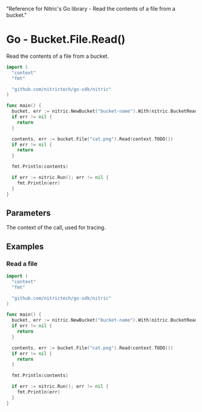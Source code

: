   "Reference for Nitric's Go library - Read the contents of a file from a bucket."

# Go - Bucket.File.Read()

Read the contents of a file from a bucket.

```go
import (
  "context"
  "fmt"

  "github.com/nitrictech/go-sdk/nitric"
)

func main() {
  bucket, err := nitric.NewBucket("bucket-name").With(nitric.BucketReading)
  if err != nil {
    return
  }

  contents, err := bucket.File("cat.png").Read(context.TODO())
  if err != nil {
    return
  }

  fmt.Println(contents)

  if err := nitric.Run(); err != nil {
    fmt.Println(err)
  }
}
```

## Parameters

<Properties>
  <Property name="ctx" required type="context">
    The context of the call, used for tracing.
  </Property>
</Properties>

## Examples

### Read a file

```go
import (
  "context"
  "fmt"

  "github.com/nitrictech/go-sdk/nitric"
)

func main() {
  bucket, err := nitric.NewBucket("bucket-name").With(nitric.BucketReading)
  if err != nil {
    return
  }

  contents, err := bucket.File("cat.png").Read(context.TODO())
  if err != nil {
    return
  }

  fmt.Println(contents)

  if err := nitric.Run(); err != nil {
    fmt.Println(err)
  }
}
```
